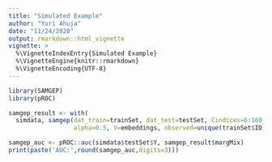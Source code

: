 ```yaml
---
title: "Simulated Example"
author: "Yuri Ahuja"
date: "11/24/2020"
output: rmarkdown::html_vignette
vignette: >
  %\VignetteIndexEntry{Simulated Example}
  %\VignetteEngine{knitr::rmarkdown}
  %\VignetteEncoding{UTF-8}
---
```


```r
library(SAMGEP)
library(pROC)
```


```r
samgep_result <- with(
  simdata, samgep(dat_train=trainSet, dat_test=testSet, Cindices=6:160, lambda=0.05, r=0.25,
                  alpha=0.5, V=embeddings, observed=unique(trainSet$ID)[1:50], nCores=1))
```


```r
samgep_auc <- pROC::auc(simdata$testSet$Y, samgep_result$margMix)
print(paste('AUC:',round(samgep_auc,digits=3)))
```

